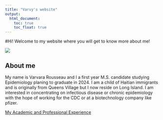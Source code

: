 ```yaml
---
title: "Varvy's website"
output: 
  html_document:
    toc: true
    toc_float: true
---
```


#Hi! Welcome to my website where you will get to know more about me! 

![](https://media.giphy.com/media/drXGoW1iudhKw/giphy.gif)

## About me

My name is Varvara Rousseau and I a first year M.S. candidate studying Epidemiology planing to graduate in 2024. I am a child of Haitian immigrants and is originally from Queens Village but I now reside on Long Island.  I am interested in concentrating on infectious disease or chronic epidemiology with the hope of working for the CDC or at a biotechnology company like pfizer. 


[My Academic and Professional Experience](about.html)


